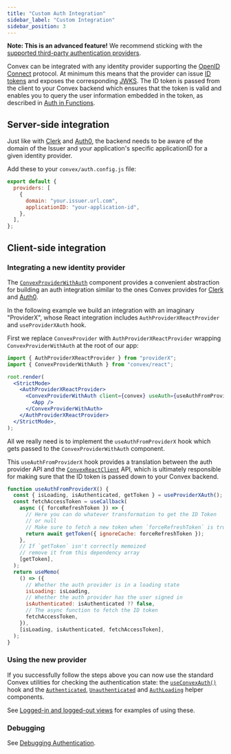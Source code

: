 ```yaml
---
title: "Custom Auth Integration"
sidebar_label: "Custom Integration"
sidebar_position: 3
---
```


**Note: This is an advanced feature!** We recommend sticking with the
[supported third-party authentication providers](/docs/auth.mdx).

Convex can be integrated with any identity provider supporting the
[OpenID Connect](https://openid.net/connect/) protocol. At minimum this means
that the provider can issue
[ID tokens](https://openid.net/specs/openid-connect-core-1_0.html#IDToken) and
exposes the corresponding
[JWKS](https://auth0.com/docs/secure/tokens/json-web-tokens/json-web-key-sets).
The ID token is passed from the client to your Convex backend which ensures that
the token is valid and enables you to query the user information embedded in the
token, as described in [Auth in Functions](/docs/auth/functions-auth.mdx).

## Server-side integration

Just like with [Clerk](/docs/auth/clerk.mdx) and [Auth0](/docs/auth/auth0.mdx),
the backend needs to be aware of the domain of the Issuer and your application's
specific applicationID for a given identity provider.

Add these to your `convex/auth.config.js` file:

```js noDialect title="convex/auth.config.js"
export default {
  providers: [
    {
      domain: "your.issuer.url.com",
      applicationID: "your-application-id",
    },
  ],
};
```

## Client-side integration

### Integrating a new identity provider

The [`ConvexProviderWithAuth`](/api/modules/react#ConvexProviderWithAuth)
component provides a convenient abstraction for building an auth integration
similar to the ones Convex provides for [Clerk](/docs/auth/clerk.mdx) and
[Auth0](/docs/auth/auth0.mdx).

In the following example we build an integration with an imaginary "ProviderX",
whose React integration includes `AuthProviderXReactProvider` and
`useProviderXAuth` hook.

First we replace `ConvexProvider` with `AuthProviderXReactProvider` wrapping
`ConvexProviderWithAuth` at the root of our app:

```jsx title="src/index.js"
import { AuthProviderXReactProvider } from "providerX";
import { ConvexProviderWithAuth } from "convex/react";

root.render(
  <StrictMode>
    <AuthProviderXReactProvider>
      <ConvexProviderWithAuth client={convex} useAuth={useAuthFromProviderX}>
        <App />
      </ConvexProviderWithAuth>
    </AuthProviderXReactProvider>
  </StrictMode>,
);
```

All we really need is to implement the `useAuthFromProviderX` hook which gets
passed to the `ConvexProviderWithAuth` component.

This `useAuthFromProviderX` hook provides a translation between the auth
provider API and the [`ConvexReactClient`](/api/classes/react.ConvexReactClient)
API, which is ultimately responsible for making sure that the ID token is passed
down to your Convex backend.

```jsx title="src/ConvexProviderWithProviderX.js"
function useAuthFromProviderX() {
  const { isLoading, isAuthenticated, getToken } = useProviderXAuth();
  const fetchAccessToken = useCallback(
    async ({ forceRefreshToken }) => {
      // Here you can do whatever transformation to get the ID Token
      // or null
      // Make sure to fetch a new token when `forceRefreshToken` is true
      return await getToken({ ignoreCache: forceRefreshToken });
    },
    // If `getToken` isn't correctly memoized
    // remove it from this dependency array
    [getToken],
  );
  return useMemo(
    () => ({
      // Whether the auth provider is in a loading state
      isLoading: isLoading,
      // Whether the auth provider has the user signed in
      isAuthenticated: isAuthenticated ?? false,
      // The async function to fetch the ID token
      fetchAccessToken,
    }),
    [isLoading, isAuthenticated, fetchAccessToken],
  );
}
```

### Using the new provider

If you successfully follow the steps above you can now use the standard Convex
utilities for checking the authentication state: the
[`useConvexAuth()`](/api/modules/react#useconvexauth) hook and the
[`Authenticated`](/api/modules/react#authenticated),
[`Unauthenticated`](/api/modules/react#authenticated) and
[`AuthLoading`](/api/modules/react#authloading) helper components.

See
[Logged-in and logged-out views](/docs/auth/clerk.mdx#logged-in-and-logged-out-views)
for examples of using these.

### Debugging

See [Debugging Authentication](/docs/auth/debug.mdx).

<StackPosts query="authentication" />
